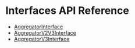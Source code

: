# Interfaces API Reference

- [AggregatorInterface](AggregatorInterface.mdx)
- [AggregatorV2V3Interface](AggregatorV2V3Interface.mdx)
- [AggregatorV3Interface](AggregatorV3Interface.mdx)
